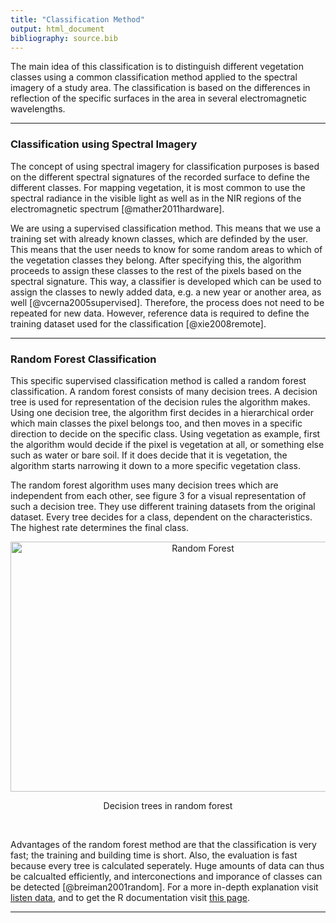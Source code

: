 ```yaml
---
title: "Classification Method"
output: html_document
bibliography: source.bib
---
```


The main idea of this classification is to distinguish different vegetation classes using a common classification method applied to the spectral imagery of a study area. The classification is based on the differences in reflection of the specific surfaces in the area in several electromagnetic wavelengths.

***
### Classification using Spectral Imagery
The concept of using spectral imagery for classification purposes is based on the different spectral signatures of the recorded surface to define the different classes. For mapping vegetation, it is most common to use the spectral radiance in the visible light as well as in the NIR regions of the electromagnetic spectrum [@mather2011hardware]. 

We are using a supervised classification method. This means that we use a training set with already known classes, which are definded by the user. This means that the user needs to know for some random areas to which of the vegetation classes they belong. After specifying this, the algorithm proceeds to assign these classes to the rest of the pixels based on the spectral signature. This way, a classifier is developed which can be used to assign the classes to newly added data, e.g. a new year or another area, as well [@vcerna2005supervised]. Therefore, the process does not need to be repeated for new data. However, reference data is required to define the training dataset used for the classification [@xie2008remote].

***
### Random Forest Classification
This specific supervised classification method is called a random forest classification. A random forest consists of many decision trees. A decision tree is used for representation of the decision rules the algorithm makes. Using one decision tree, the algorithm first decides in a hierarchical order which main classes the pixel belongs too, and then moves in a specific direction to decide on the specific class. Using vegetation as example, first the algorithm would decide if the pixel is vegetation at all, or something else such as water or bare soil. If it does decide that it is vegetation, the algorithm starts narrowing it down to a more specific vegetation class.

The random forest algorithm uses many decision trees which are independent from each other, see figure 3 for a visual representation of such a decision tree. They use different training datasets from the original dataset. Every tree decides for a class, dependent on the characteristics. The highest rate determines the final class.


<div class="figure">
<center><img src="figures/RandomForestPic.jpg" width="600" height="400" alt="Random Forest" />
<p class="caption">Decision trees in random forest</p>
</div></center>
<br>


Advantages of the random forest method are that the classification is very fast; the training and building time is short. Also, the evaluation is fast because every tree is calculated seperately. Huge amounts of data can thus be calcualted efficiently, and interconections and imporance of classes can be detected [@breiman2001random]. For a more in-depth explanation visit [listen data](http://www.listendata.com/2014/11/random-forest-with-r.html), and to get the R documentation visit [this page](https://cran.r-project.org/web/packages/randomForest/randomForest.pdf).

***